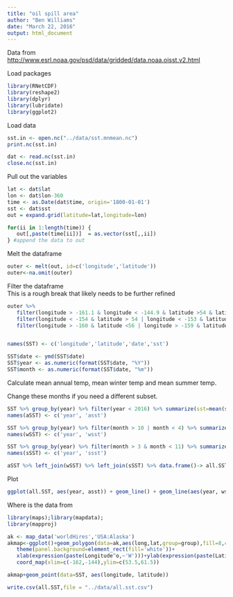 ```yaml
---
title: "oil spill area"
author: "Ben Williams"
date: "March 22, 2016"
output: html_document
---
```


Data from <http://www.esrl.noaa.gov/psd/data/gridded/data.noaa.oisst.v2.html>

Load packages

```r
library(RNetCDF)
library(reshape2)
library(dplyr)
library(lubridate)
library(ggplot2)
```

Load data

```r
sst.in <- open.nc("../data/sst.mnmean.nc")
print.nc(sst.in)

dat <- read.nc(sst.in)
close.nc(sst.in)
```

Pull out the variables  
```r
lat <- dat$lat
lon <- dat$lon-360
time <- as.Date(dat$time, origin='1800-01-01')
sst <- dat$sst
out = expand.grid(latitude=lat,longitude=lon)

for(ii in 1:length(time)) { 
   out[,paste(time[ii])]  = as.vector(sst[,,ii]) 
} #append the data to out
```

Melt the dataframe 
```r
outer <- melt(out, id=c('longitude','latitude'))
outer<-na.omit(outer)
```

Filter the dataframe  
This is a rough break that likely needs to be further refined

```r

outer %>% 
   filter(longitude > -161.1 & longitude < -144.9 & latitude >54 & latitude <61) %>% 
   filter(longitude < -154 & latitude > 54 | longitude < -153 & latitude > 55 |longitude < -152 & latitude > 56 |longitude < -151 & latitude > 57|longitude < -150 & latitude > 58| latitude > 59 ) %>% 
   filter(longitude > -160 & latitude <56 | longitude > -159 & latitude <57 |longitude > -158 & latitude <58 | longitude > -157 & latitude <59 | longitude > -156 & latitude <60 | longitude > -155 & latitude <60 | longitude > -154 & latitude <61) -> SST


names(SST) <- c('longitude','latitude','date','sst')

SST$date <- ymd(SST$date)
SST$year <- as.numeric(format(SST$date, "%Y"))
SST$month <- as.numeric(format(SST$date, "%m"))
```

Calculate mean annual temp, mean winter temp and mean summer temp.

Change these months if you need a different subset.
```r
SST %>% group_by(year) %>% filter(year < 2016) %>% summarize(sst=mean(sst)) -> aSST
names(aSST) <- c('year', 'asst')

SST %>% group_by(year) %>% filter(month > 10 | month < 4) %>% summarize(sst=mean(sst)) -> wSST
names(wSST) <- c('year', 'wsst')

SST %>% group_by(year) %>% filter(month > 3 & month < 11) %>% summarize(sst=mean(sst)) -> sSST
names(sSST) <- c('year', 'ssst')

aSST %>% left_join(wSST) %>% left_join(sSST) %>% data.frame()-> all.SST
```

Plot

```r
ggplot(all.SST, aes(year, asst)) + geom_line() + geom_line(aes(year, wsst), color=4) + geom_line(aes(year, ssst), color=2) + ylab('SST')
```

Where is the data from

```r
library(maps);library(mapdata);
library(mapproj)

ak <- map_data('worldHires','USA:Alaska')
akmap<-ggplot()+geom_polygon(data=ak,aes(long,lat,group=group),fill=8,color='black')+
   theme(panel.background=element_rect(fill='white'))+
   xlab(expression(paste(Longitude^o,~'W')))+ylab(expression(paste(Latitude^o,~'W')))+
   coord_map(xlim=c(-162,-144),ylim=c(53.5,61.5))

akmap+geom_point(data=SST, aes(longitude, latitude))
```

```r
write.csv(all.SST,file = "../data/all.sst.csv")
```
